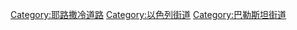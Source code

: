 [[Category:耶路撒冷道路|Category:耶路撒冷道路]]
[[Category:以色列街道|Category:以色列街道]]
[[Category:巴勒斯坦街道|Category:巴勒斯坦街道]]